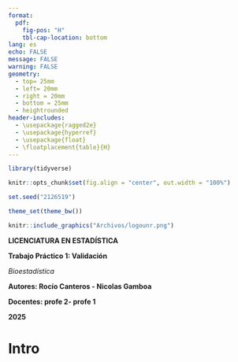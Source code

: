 ```yaml
---
format: 
  pdf:
    fig-pos: "H"
    tbl-cap-location: bottom
lang: es
echo: FALSE
message: FALSE
warning: FALSE
geometry:
  - top= 25mm
  - left= 20mm
  - right = 20mm
  - bottom = 25mm
  - heightrounded
header-includes:
  - \usepackage{ragged2e}
  - \usepackage{hyperref}
  - \usepackage{float}
  - \floatplacement{table}{H}
---
```



```r
library(tidyverse)

```

```r
knitr::opts_chunk$set(fig.align = "center", out.width = "100%")

set.seed("2126519")

theme_set(theme_bw())
```

::: {.center data-latex=""}

\vspace{3cm}

```r
knitr::include_graphics("Archivos/logounr.png")
```

\pagenumbering{gobble}

\vspace{5cm}

\Large
**LICENCIATURA EN ESTADÍSTICA**

\vspace{1cm}

\Large
**Trabajo Práctico 1: Validación**


\vspace{0.3cm}
\large

*Bioestadística*

\vspace{8cm}

\large

**Autores: Rocío Canteros - Nicolas Gamboa**

**Docentes: profe 2- profe 1**

**2025**
\normalsize
\newpage
\hypersetup{linkcolor = black}
\tableofcontents


\newpage
\pagenumbering{arabic}

:::

\newpage

# Intro